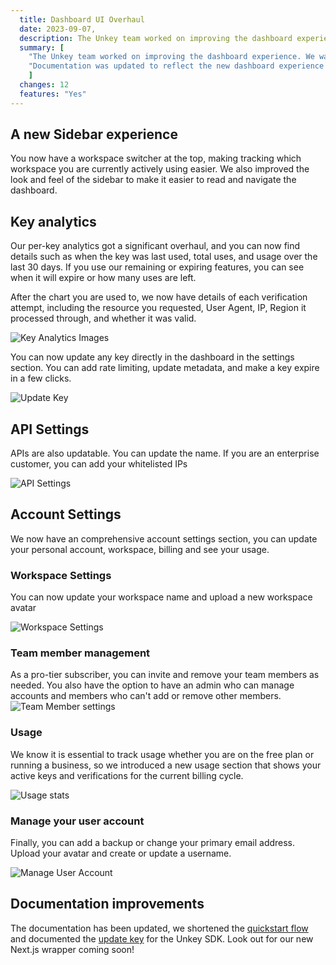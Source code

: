 ```yaml
---
  title: Dashboard UI Overhaul
  date: 2023-09-07,
  description: The Unkey team worked on improving the dashboard experience. We want your first impression of Unkey to be as good as the experience when using our API.
  summary: [
    "The Unkey team worked on improving the dashboard experience. We want your first impression of Unkey to be as good as the experience when using our API.",
    "Documentation was updated to reflect the new dashboard experience and show how to update keys via the SDK",
    ]
  changes: 12
  features: "Yes"
---
```



## A new Sidebar experience

You now have a workspace switcher at the top, making tracking which workspace you are currently actively using easier. We also improved the look and feel of the sidebar to make it easier to read and navigate the dashboard.

## Key analytics

Our per-key analytics got a significant overhaul, and you can now find details such as when the key was last used, total uses, and usage over the last 30 days. If you use our remaining or expiring features, you can see when it will expire or how many uses are left.

After the chart you are used to, we now have details of each verification attempt, including the resource you requested, User Agent, IP, Region it processed through, and whether it was valid.

![Key Analytics Images](/images/changelog/sept-8/key-analytics.png)

You can now update any key directly in the dashboard in the settings section. You can add rate limiting, update metadata, and make a key expire in a few clicks.

![Update Key](/images/changelog/sept-8/key-settings.png)

## API Settings

APIs are also updatable. You can update the name. If you are an enterprise customer, you can add your whitelisted IPs

![API Settings](/images/changelog/sept-8/api-settings.png)

## Account Settings

We now have an comprehensive account settings section, you can update your personal account, workspace, billing and see your usage.

### Workspace Settings

You can now update your workspace name and upload a new workspace avatar

![Workspace Settings](/images/changelog/sept-8/workspace-settings.png)

### Team member management

As a pro-tier subscriber, you can invite and remove your team members as needed. You also have the option to have an admin who can manage accounts and members who can't add or remove other members.
![Team Member settings](/images/changelog/sept-8/workspace-setting.png)

### Usage

We know it is essential to track usage whether you are on the free plan or running a business, so we introduced a new usage section that shows your active keys and verifications for the current billing cycle.

![Usage stats](/images/changelog/sept-8/usage.png)

### Manage your user account

Finally, you can add a backup or change your primary email address. Upload your avatar and create or update a username.

![Manage User Account](/images/changelog/sept-8/user-account.png)

## Documentation improvements

The documentation has been updated, we shortened the [quickstart flow](https://docs.unkey.dev/quickstart) and documented the [update key](https://docs.unkey.dev/libraries/js/keys/update) for the Unkey SDK. Look out for our new Next.js wrapper coming soon!